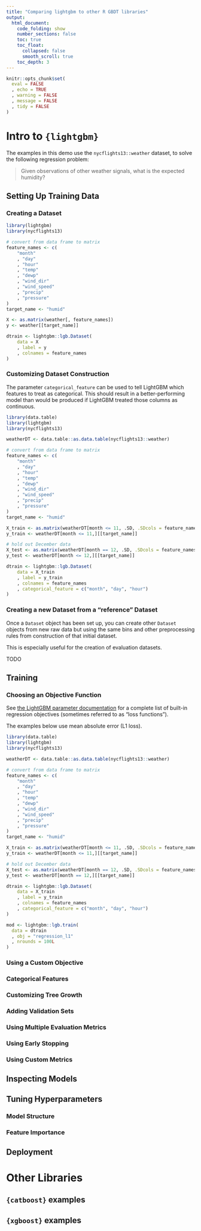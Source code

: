 ```yaml
---
title: "Comparing lightgbm to other R GBDT libraries"
output:
  html_document:
    code_folding: show
    number_sections: false
    toc: true
    toc_float:
      collapsed: false
      smooth_scroll: true
    toc_depth: 3
---
```


```r
knitr::opts_chunk$set(
  eval = FALSE
  , echo = TRUE
  , warning = FALSE
  , message = FALSE
  , tidy = FALSE
)
```

# Intro to `{lightgbm}`

The examples in this demo use the `nycflights13::weather` dataset, to solve the following regression problem:

> Given observations of other weather signals, what is the expected humidity?

## Setting Up Training Data

### Creating a Dataset

```r
library(lightgbm)
library(nycflights13)

# convert from data frame to matrix
feature_names <- c(
    "month"
    , "day"
    , "hour"
    , "temp"
    , "dewp"
    , "wind_dir"
    , "wind_speed"
    , "precip"
    , "pressure"
)
target_name <- "humid"

X <- as.matrix(weather[, feature_names])
y <- weather[[target_name]]

dtrain <- lightgbm::lgb.Dataset(
    data = X
    , label = y
    , colnames = feature_names
)
```

### Customizing Dataset Construction

The parameter `categorical_feature` can be used to tell LightGBM which features to treat as categorical. This should result in a better-performing model than would be produced if LightGBM treated those columns as continuous.

```r
library(data.table)
library(lightgbm)
library(nycflights13)

weatherDT <- data.table::as.data.table(nycflights13::weather)

# convert from data frame to matrix
feature_names <- c(
    "month"
    , "day"
    , "hour"
    , "temp"
    , "dewp"
    , "wind_dir"
    , "wind_speed"
    , "precip"
    , "pressure"
)
target_name <- "humid"

X_train <- as.matrix(weatherDT[month <= 11, .SD, .SDcols = feature_names])
y_train <- weatherDT[month <= 11,][[target_name]]

# hold out December data
X_test <- as.matrix(weatherDT[month == 12, .SD, .SDcols = feature_names])
y_test <- weatherDT[month <= 12,][[target_name]]

dtrain <- lightgbm::lgb.Dataset(
    data = X_train
    , label = y_train
    , colnames = feature_names
    , categorical_feature = c("month", "day", "hour")
)
```

### Creating a new Dataset from a "reference" Dataset

Once a `Dataset` object has been set up, you can create other `Dataset` objects from new raw data but using the same bins and other preprocessing rules from construction of that initial dataset.

This is especially useful for the creation of evaluation datasets.

TODO

## Training

### Choosing an Objective Function

See [the LightGBM parameter documentation](https://lightgbm.readthedocs.io/en/latest/Parameters.html#objective) for a complete list of built-in regression objectives (sometimes referred to as "loss functions").

The examples below use mean absolute error (L1 loss).

```r
library(data.table)
library(lightgbm)
library(nycflights13)

weatherDT <- data.table::as.data.table(nycflights13::weather)

# convert from data frame to matrix
feature_names <- c(
    "month"
    , "day"
    , "hour"
    , "temp"
    , "dewp"
    , "wind_dir"
    , "wind_speed"
    , "precip"
    , "pressure"
)
target_name <- "humid"

X_train <- as.matrix(weatherDT[month <= 11, .SD, .SDcols = feature_names])
y_train <- weatherDT[month <= 11,][[target_name]]

# hold out December data
X_test <- as.matrix(weatherDT[month == 12, .SD, .SDcols = feature_names])
y_test <- weatherDT[month == 12,][[target_name]]

dtrain <- lightgbm::lgb.Dataset(
    data = X_train
    , label = y_train
    , colnames = feature_names
    , categorical_feature = c("month", "day", "hour")
)

mod <- lightgbm::lgb.train(
  data = dtrain
  , obj = "regression_l1"
  , nrounds = 100L
)
```

### Using a Custom Objective

### Categorical Features

### Customizing Tree Growth

### Adding Validation Sets

### Using Multiple Evaluation Metrics

### Using Early Stopping

### Using Custom Metrics

## Inspecting Models

## Tuning Hyperparameters

### Model Structure

### Feature Importance

## Deployment

# Other Libraries

## `{catboost}` examples

## `{xgboost}` examples
